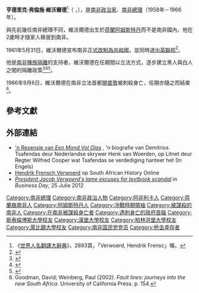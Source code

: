 {{NoteTA
| G1 = Country
| G2 = People
}}
{{Infobox Prime Minister
| name              = 亨德里克·維沃爾德
| original_name     = {{lang|af|Hendrik Verwoerd}}
| image             = Zuid Afrikaanse premier dr. H. Verwoerd, Bestanddeelnr 911-1297 (cropped).jpg
| caption           = 
| office1           = {{flagdeco|ZAF|1928}} 第6任[[南非總理|南非總理]]
| term_start1       = 1958年9月2日
| term_end1         = {{box|1966年9月6日}}
| monarch1          = [[伊莉莎白二世|伊莉莎白二世]]{{Nowrap|（1958年－1961年）}}
| president1        = [[查爾斯·羅伯茨·斯瓦爾特|查爾斯·羅伯茨·斯瓦爾特]]{{Nowrap|（1961年－1966年）}}
| governor_general1 = {{le|歐內斯特·佐治·揚森|Ernest George Jansen}}{{Nowrap|（1958年－1959年）}}<br/>{{le|盧卡斯·科尼利厄斯·斯泰因|Lucas Cornelius Steyn}}{{Nowrap|（1959年，代理）}}<br/>查爾斯·羅伯茨·斯瓦爾特{{Nowrap|（1959年－1961年）}}<br/>盧卡斯·科尼利厄斯·斯泰因{{Nowrap|（1961年，代理）}}
| predecessor1      = [[約翰內斯·格哈杜斯·斯揣敦|約翰內斯·格哈杜斯·斯揣敦]]
| successor1        = [[巴尔萨泽·约翰内斯·沃斯特|巴尔萨泽·约翰内斯·沃斯特]]
| birth_name        = 亨德里克·弗倫施·維沃爾德<br/>Hendrik Frensch Verwoerd
| birth_date        = {{Birth date|df=y|1901|9|8}}
| birth_place       = {{NLD}}[[北荷蘭省|北荷蘭省]][[阿姆斯特丹|阿姆斯特丹]]
| death_date        = {{Death date and age|df=y|1966|9|6|1901|9|8}}
| death_place       = {{ZAF-1961}}[[開普省|開普省]][[開普敦|開普敦]]
| nationality       = {{ZAF-1961}}<br/>{{NLD}}（1901年－1903年）
| party             = [[國民黨_(南非)|國民黨]]
| spouse            = {{Marriage|{{le|貝特西·維沃爾德|Betsie Verwoerd|貝特西·舒比}}|1927年1月7日}}
| children          = 7名
| alma_mater        = [[斯泰倫博斯大學|斯泰倫博斯大學]]<br/>[[漢堡大學|漢堡大學]]<br/>[[柏林洪堡大學|柏林洪堡大學]]<br/>[[萊比錫大學|萊比錫大學]]
| occupation        = [[教授|教授]]<br/>[[政治家|政治家]]<br/>[[編輯|報紙編輯]]
}}

'''亨德里克·弗倫施·維沃爾德'''<ref>《[[世界人名翻譯大辭典|世界人名翻譯大辭典]]》，2893頁，「Verwoerd, Hendrik Frensc」條。</ref>（{{lang-af|Hendrik Frensch Verwoerd}} {{IPA-af|ˈhɛndrɪk frɛns fərˈvuːrt|}}，{{bd|1901年|9月8日|1966年|9月6日|catIdx=Verwoerd}}），是[[南非|南非]][[政治家|政治家]]、[[南非總理|南非總理]]（1958年－1966年）。

與先前幾任南非總理不同，維沃爾德出生於[[荷蘭|荷蘭]][[阿姆斯特丹|阿姆斯特丹]]而不是南非國內，他在2歲時才隨家人移居到南非。

1961年5月31日，維沃爾德宣布南非[[1960年南非共和制公民投票|正式改制為共和國]]，並同時退出[[英聯邦|英聯邦]]<ref>{{Cite news |url=https://www.bbc.com/zhongwen/trad/world-43780971 |title=BBC事實核查：關於英聯邦你可能不知道的七件事 |publisher=BBC中文網 |date=2018年4月16日 |access-date=2018年9月30日 |archive-date=2018年9月30日 |language=zh-hant |archive-url=https://web.archive.org/web/20180930122808/https://www.bbc.com/zhongwen/trad/world-43780971 |dead-url=no }}</ref>。

他是[[南非種族隔離|南非種族隔離]]的支持者，維沃爾德在任期間以立法方式，逐步建立黑人與白人之間的隔離政策<ref>{{Cite encyclopedia |url=https://www.britannica.com/biography/Hendrik-Frensch-Verwoerd |title=Hendrik Verwoerd | prime minister of South Africa |encyclopedia=Encyclopedia Britannica |access-date=2017-07-07 |language=en |archive-date=2020-12-12 |archive-url=https://web.archive.org/web/20201212101933/https://www.britannica.com/biography/Hendrik-Frensch-Verwoerd |dead-url=no }}</ref><ref>{{Cite news |url=https://www.theguardian.com/news/1999/oct/11/guardianobituaries.davidberesford?commentpage=1 |title="Obituary: Long-jailed assassin of South African premier" |publisher=The Guardian |date=1999-10-11 |access-date=2009-07-08 |language=en |archive-url=https://web.archive.org/web/20131108130025/http://www.theguardian.com/news/1999/oct/11/guardianobituaries.davidberesford?commentpage=1 |archive-date=2013-11-08 |dead-url=no }}</ref><ref>{{Cite web |url=http://overcomingapartheid.msu.edu/people.php?id=65-251-7D |title=South Africa: Overcoming Apartheid |publisher=Overcoming Apartheid |access-date=2017-07-07 |language=en |archive-url=https://web.archive.org/web/20161201160254/http://overcomingapartheid.msu.edu/people.php?id=65-251-7D |archive-date=2016-12-01 |dead-url=yes }}</ref>。

1966年9月6日，維沃爾德在南非立法首都[[開普敦|開普敦]]被刺殺身亡，任期亦隨之而結束<ref>Goodman, David; Weinberg, Paul (2002). ''Fault lines: journeys into the new South Africa.'' University of California Press. p. 154.</ref>。

== 參考文獻 ==
{{Reflist}}

== 外部連結 ==
{{Commons category|Hendrik Frensch Verwoerd}}
{{Wikiquote}}
* [http://www.litnet.co.za/seminarroom/mimis.asp 'n Resensie van ''Een Mond Vol Glas''] {{Wayback|url=http://www.litnet.co.za/seminarroom/mimis.asp |date=20051106065908 }}, 'n biografie van Demitrios Tsafendas deur Nederlandse skrywer Henk van Woerden, op Litnet deur Regter Wilfred Cooper wat Tsafendas se verdediging hanteer het (In Engels)
* [http://www.sahistory.org.za/pages/people/verwoerd-hf.htm Hendrik Frensch Verwoerd] {{Wayback|url=http://www.sahistory.org.za/pages/people/verwoerd-hf.htm |date=20060523222321 }} op South African History Online
* [http://www.businessday.co.za/articles/Content.aspx?id=176974 ''President Jacob Verwoerd's lame excuses for textbook scandal''] {{Wayback|url=http://www.businessday.co.za/articles/Content.aspx?id=176974 |date=20120728120726 }} in ''Business Day'', 25 Julie 2012

{{S-start}}
{{S-off}}
{{Succession box|title=[[南非總理|南非總理]]|before=[[約翰內斯·格哈杜斯·斯揣敦|約翰內斯·格哈杜斯·斯揣敦]]|after=[[巴爾薩澤·約翰內斯·沃斯特|巴爾薩澤·約翰內斯·沃斯特]]|years=1958年－1966年}}
{{S-end}}

{{南非总理}}
{{冷戰相關人物}}
{{Authority control}}

{{DEFAULTSORT:Verwoerd, Hendrik}}
[[Category:南非總理|Category:南非總理]]
[[Category:南非政治人物|Category:南非政治人物]]
[[Category:阿非利卡人|Category:阿非利卡人]]
[[Category:荷蘭裔南非人|Category:荷蘭裔南非人]]
[[Category:阿姆斯特丹人|Category:阿姆斯特丹人]]
[[Category:冷戰時期領袖|Category:冷戰時期領袖]]
[[Category:被謀殺的南非人|Category:被謀殺的南非人]]
[[Category:在南非被謀殺身亡者|Category:在南非被謀殺身亡者]]
[[Category:遇刺身亡的政府首腦|Category:遇刺身亡的政府首腦]]
[[Category:斯泰倫博斯大學校友|Category:斯泰倫博斯大學校友]]
[[Category:漢堡大學校友|Category:漢堡大學校友]]
[[Category:柏林洪堡大學校友|Category:柏林洪堡大學校友]]
[[Category:萊比錫大學校友|Category:萊比錫大學校友]]
[[Category:南非国民党党员|Category:南非国民党党员]]
[[Category:枪击幸存者|Category:枪击幸存者]]